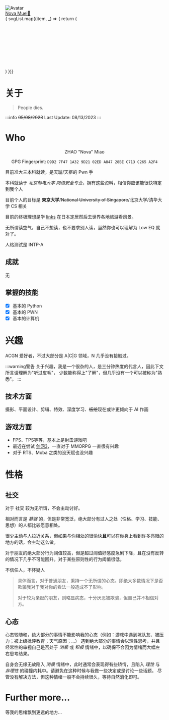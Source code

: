 

<div style={{ display: 'flex', alignItems: 'center', flexDirection: 'column'}}>
    <div style={{height: '160px', width: '160px', textAlign: 'center'}}>
        <img src="https://avatars.githubusercontent.com/u/68760718?v=4" className={style['avatar']} alt="Avatar"/>
    </div>
    <div style={{marginTop: '16px', fontWeight: 'bold', fontSize: '36px', color: 'var(--ifm-link-color)'}}>
        <a href='mailto:n@ova.moe'><span>Nova  Muel</span><span style={{fontSize: '16px'}}>📧</span></a>
    </div>
    <div className={style['socialMediaList']}>
    { svgList.map((item, _) => {
          return (
            <div>
            <Svg {...item} key={item.title}/>
            </div>
          )
        })}
    </div>
</div>

# 关于
> People dies. 

:::info
~~05/08/2023~~
Last Update: 08/13/2023
:::

# Who
<div align='center'>
ZHAO "Nova" Miao

GPG Fingerprint: `D9D2 7F47 1A32 9D21 02ED A847 28BE C713 C265 A2F4`
</div>

目前准大三本科就读，是天璇/天枢的 Pwn 手

本科就读于 *北京邮电大学 网络安全专业*，拥有这些资料，相信你应该能很快特定到我个人

目前个人的目标是 **東京大学**/~~National University of Singapore~~/北京大学/清华大学 CS 相关

目前的终极理想是学 [links](https://space.bilibili.com/3816626) 在日本定居然后去世界各地旅游看风景。

无所谓读空气，自己不想读，也不要求别人读，当然你也可以理解为 Low EQ 就对了。

人格测试是 INTP-A

## 成就

无

## 掌握的技能
- [X] 基本的 Python
- [X] 基本的 PWN
- [X] 基本的计算机

# 兴趣
ACGN 爱好者，不过大部分是 A|C|G 领域，N 几乎没有接触过。

:::warning警告
关于兴趣，我是一个很杂的人，是三分钟热度的代言人，因此下文所言请理解为"听过皮毛"，
少数能称得上"了解"，但几乎没有一个可以被称为"熟悉"。
:::

## 技术方面
摄影、平面设计、剪辑、特效、深度学习、~~板绘~~现在或许更倾向于 AI 作画

## 游戏方面
- FPS、TPS等等，基本上是射击游戏吧
- 最近在尝试 [剑网3](https://jx3.xoyo.com)，一直对于 MMORPG 一直很有兴趣
- 对于 RTS、Moba 之类的没天赋也没兴趣


# 性格

## 社交
对于 社交 较为无所谓，不会主动讨好。

相对而言是 *慕强* 的，但是非常宽泛，绝大部分有过人之处（性格、学习、技能、思想）的人都比较愿意相处。

很少主动与人拉近关系，但如果与你相处的很愉快**且**可以在你身上看到许多亮眼的地方的话，会主动这么做。

对于朋友的绝大部分行为阈值较高，但是超过阈值好感度急剧下降，且在没有反转的情况下几乎不可能回升。对于某些原则性的行为阈值很低。

不信任人，不怀疑人
> 具体而言，对于普通朋友，秉持一个无所谓的心态。即绝大多数情况下是否欺骗我对于我对你的看法一般造成不了影响。
>
> 对于较为亲密的朋友，则略显病态，十分厌恶被欺骗，但自己并不相信对方。

## 心态
心态较随和，绝大部分的事情不能影响我的心态（例如：游戏中遇到坑队友、被压力；被上级批评教育；天气原因；...）
遇到绝大部分的事情会以理性思考，并且经常性的审视自己是否处于 *消极* 或 *积极* 情绪中，以确保不会因为情绪而大幅左右思考结果。

自身会无缘无故陷入 *消极* 情绪中，此时通常会表现得有些矫情，且陷入 *理性* 与 *非理性* 的碰撞内耗中。请避免在这种时候与我做一些决定或是讨论一些话题。
尽管没有解决方法，但这种情绪一般不会持续很久，等待自然消化即可。


# Further more...
等我的思绪飘到更远的地方...